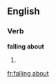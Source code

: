 ==English==

===Verb===
'''falling about'''

# {{present participle of|fall about}}

[[fr:falling about]]